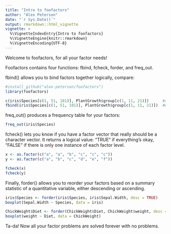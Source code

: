 ```yaml
---
title: "Intro to foofactors"
author: "Alex Peterson"
date: "`r Sys.Date()`"
output: rmarkdown::html_vignette
vignette: >
  %\VignetteIndexEntry{Intro to foofactors}
  %\VignetteEngine{knitr::rmarkdown}
  %\VignetteEncoding{UTF-8}
---
```


Welcome to foofactors, for all your factor needs!

Foofactors contains four functions: fbind, fcheck, forder, and freq_out. 

fbind() allows you to bind factors together logically, compare:

```r
#install_github("alex-peterson/foofactors")
library(foofactors)

c(iris$Species[c(1, 51, 101)], PlantGrowth$group[c(1, 11, 21)])      #a bunch of numbers
fbind(iris$Species[c(1, 51, 101)], PlantGrowth$group[c(1, 11, 21)])  #what you actually want
```

freq_out() produces a frequency table for your factors:

```r
freq_out(iris$Species)
```


fcheck() lets you know if you have a factor vector that really should be a character vector. 
It returns a logical value: "TRUE" if everything's okay, "FALSE" if there is only one instance of
each factor level. 

```r
x <- as.factor(c("a", "a", "b", "c", "c", "c"))
y <- as.factor(c("a", "b", "c", "d", "e", "f"))

fcheck(x)
fcheck(y)
```


Finally, forder() allows you to reorder your factors based on a summary statistic of a quantitative
variable, either descending or ascending. 

```r
iris$Species <- forder(iris$Species, iris$Sepal.Width, desc = TRUE)
boxplot(Sepal.Width ~ Species, data = iris)

ChickWeight$Diet <- forder(ChickWeight$Diet, ChickWeight$weight, desc = FALSE)
boxplot(weight ~ Diet, data = ChickWeight)

```

Ta-da! Now all your factor problems are solved forever with no problems. 
